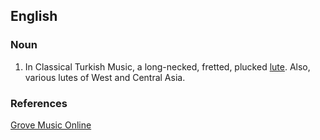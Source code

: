 ==English==

===Noun===
{{en-noun}}

# {{music}} In Classical Turkish Music, a long-necked, fretted, plucked [[lute]]. Also, various lutes of West and Central Asia.

===References===
[http://www.grovemusic.com/shared/views/article.html?from=search&session_search_id=525981832&hitnum=1&section=music.52071 Grove Music Online]